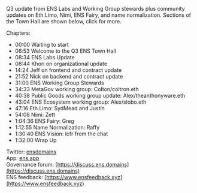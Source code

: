 Q3 update from ENS Labs and Working Group stewards plus community updates on Eth.Limo, Nimi, ENS Fairy, and name normalization. Sections of the Town Hall are shown below, click for more.

Chapters:
- 00:00 Waiting to start
- 06:53 Welcome to the Q3 ENS Town Hall
- 08:34 ENS Labs Update
- 08:44 Khori on organizational update
- 14:24 Jeff on frontend and contract update
- 21:52 Nick on backend and contract update
- 31:00 ENS Working Group Stewards
- 34:33 MetaGov working group: Colton/coltron.eth
- 40:38 Public Goods working group update: Alex/theanthonyware.eth
- 43:04 ENS Ecosystem working group: Alex/slobo.eth
- 47:16 Eth.Limo: SydMead and Justin
- 54:08 Nimi: Zett 
- 1:04:36 ENS Fairy: Greg
- 1:12:55 Name Normalization: Raffy
- 1:30:40 ENS Vision: lcfr from the chat
- 1:32:00 Wrap Up

Twitter: [ensdomains](https://twitter.com/ensdomains)<br />
App: [ens.app](https://ens.app)<br />
Governance forum: [https://discuss.ens.domains](https://discuss.ens.domains)<br />
ENS feedback: [https://www.ensfeedback.xyz](https://www.ensfeedback.xyz)<br />
